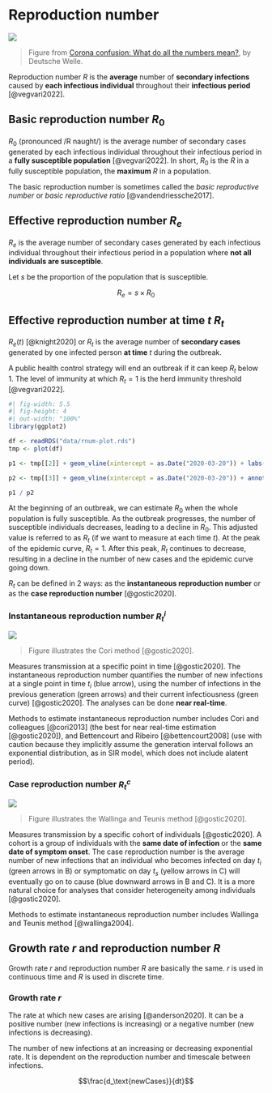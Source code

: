 # Reproduction number

![](img/rnum/rnum.png)

> Figure from [Corona confusion: What do all the numbers mean?](https://www.dw.com/en/corona-confusion-how-to-make-sense-of-the-numbers-and-terminology/a-52825433), by Deutsche Welle.

Reproduction number $R$ is the **average** number of **secondary infections** caused by **each infectious individual** throughout their **infectious period** [@vegvari2022].

## Basic reproduction number $R_0$

::: {#def-r0}
$R_0$ (pronounced /R naught/) is the average number of secondary cases generated by each infectious individual throughout their infectious period in a **fully susceptible population** [@vegvari2022]. In short, $R_0$ is the $R$ in a fully susceptible population, the **maximum** $R$ in a population.
:::

The basic reproduction number is sometimes called the *basic reproductive number* or *basic reproductive ratio* [@vandendriessche2017].

## Effective reproduction number $R_e$

::: {#def-re}
$R_e$ is the average number of secondary cases generated by each infectious individual throughout their infectious period in a population where **not all individuals are susceptible**.
:::

Let $s$ be the proportion of the population that is susceptible.

$$R_e = s \times R_0$$

## Effective reproduction number at time $t$ $R_t$

::: {#def-rt}
$R_e(t)$ [@knight2020] or $R_t$ is the average number of **secondary cases** generated by one infected person **at time** $t$ during the outbreak.
:::

A public health control strategy will end an outbreak if it can keep $R_t$ below 1. The level of immunity at which $R_t = 1$ is the herd immunity threshold [@vegvari2022].

```r
#| fig-width: 5.5
#| fig-height: 4
#| out-width: "100%"
library(ggplot2)

df <- readRDS("data/rnum-plot.rds")
tmp <- plot(df)

p1 <- tmp[[2]] + geom_vline(xintercept = as.Date("2020-03-20")) + labs(y = "New infections", tag = NULL)

p2 <- tmp[[3]] + geom_vline(xintercept = as.Date("2020-03-20")) + annotate("text", x = as.Date("2020-02-22"), y = 2.15, label = expression("R"["0"])) + labs(y = expression("R"["t"]), x = NULL, tag = NULL)

p1 / p2
```

At the beginning of an outbreak, we can estimate $R_0$ when the whole population is fully susceptible. As the outbreak progresses, the number of susceptible individuals decreases, leading to a decline in $R_0$. This adjusted value is referred to as $R_t$ (if we want to measure at each time $t$). At the peak of the epidemic curve, $R_t = 1$. After this peak, $R_t$ continues to decrease, resulting in a decline in the number of new cases and the epidemic curve going down.

$R_t$ can be defined in 2 ways: as the **instantaneous reproduction number** or as the **case reproduction number** [@gostic2020].

### Instantaneous reproduction number $R_t^i$ {#sec-rt-inst}

![](img/rnum/rt-inst.png)

> Figure illustrates the Cori method [@gostic2020].

Measures transmission at a specific point in time [@gostic2020]. The instantaneous reproduction number quantifies the number of new infections at a single point in time $t_i$ (blue arrow), using the number of infections in the previous generation (green arrows) and their current infectiousness (green curve) [@gostic2020]. The analyses can be done **near real-time**.

Methods to estimate instantaneous reproduction number includes Cori and colleagues [@cori2013] (the best for near real-time estimation [@gostic2020]), and Bettencourt and Ribeiro [@bettencourt2008] (use with caution because they implicitly assume the generation interval follows an exponential distribution, as in SIR model, which does not include alatent period).

### Case reproduction number $R_t^c$ {#sec-rt-case}

![](img/rnum/rt-case.png)

> Figure illustrates the Wallinga and Teunis method [@gostic2020].

Measures transmission by a specific cohort of individuals [@gostic2020]. A cohort is a group of individuals with the **same date of infection** or the **same date of symptom onset**. The case reproduction number is the average number of new infections that an individual who becomes infected on day $t_i$ (green arrows in B) or symptomatic on day $t_s$ (yellow arrows in C) will eventually go on to cause (blue downward arrows in B and C). It is a more natural choice for analyses that consider heterogeneity among individuals [@gostic2020].

Methods to estimate instantaneous reproduction number includes Wallinga and Teunis method [@wallinga2004].

## Growth rate $r$ and reproduction number $R$

Growth rate $r$ and reproduction number $R$ are basically the same. $r$ is used in continuous time and $R$ is used in discrete time.

### Growth rate $r$

The rate at which new cases are arising [@anderson2020]. It can be a positive number (new infections is increasing) or a negative number (new infections is decreasing).

The number of new infections at an increasing or decreasing exponential rate. It is dependent on the reproduction number and timescale between infections.

$$\frac{d_\text{newCases}}{dt}$$
